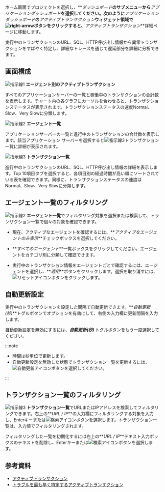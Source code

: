 ホーム画面でプロジェクトを選択し、**_ダッシュボード_**のサブメニューから**_アプリケーションダッシュボード_**を選択してください。次のように**_アプリケーションダッシュボード_**の**_アクティブトランザクション_**ウィジェット領域で![right-arrow](/img/right-arrow.svg)ボタンをクリックすると、**_アクティブトランザクション_**詳細ページに移動します。

<ImgLang img='apm-dashboard-active-tx.png' desc='アクティブトランザクション' />

実行中のトランザクションのURL、SQL、HTTP呼び出し情報から異常トランザクションをすばやく特定し、詳細なトレースを通じて遅延部分を詳細に分析できます。

## 画面構成

<ImgLang img='dashboard-active-transaction.png' desc='アクティブトランザクション' />

![指示線1](/img/number-01.png) **エージェント別のアクティブトランザクション**

すべてのアプリケーションサーバーの一覧と稼働中のトランザクションの合計数を表示します。チャート内の各グラフにカーソルを合わせると、トランザクションステータスが表示されます。トランザクションステータスの速度<span class='normal'>Normal</span>、<span class='slow'>Slow</span>、<span class='vslow'>Very Slow</span>に分類します。

![指示線2](/img/number-02.png) **エージェント一覧**

アプリケーションサーバーの一覧と進行中のトランザクションの合計数を表示します。該当アプリケーション サーバーを選択すると![指示線3](/img/number-03.png)トランザクション一覧に詳細が表示されます。

![指示線3](/img/number-03.png) **トランザクション一覧**

進行中のトランザクションのURL、SQL、HTTP呼び出し情報の詳細を表示します。Top 10項目タブを選択すると、各項目別の経過時間が高い順にソートされている表を確認できます。同様に、トランザクションステータスの速度は<span class='normal'>Normal</span>、<span class='slow'>Slow</span>、<span class='vslow'>Very Slow</span>に分類します。

## エージェント一覧のフィルタリング

![指示線2](/img/number-02.png) **エージェント一覧**でフィルタリング対象を選択または検索して、トランザクション一覧で個々の対象を確認できます。 

- 現在、アクティブなエージェントを確認するには、**_アクティブなエージェントのみ表示_**チェックボックスを選択してください。

- **_すべてのエージェント_**一覧ボックスをクリックしてください。エージェントをカテゴリ別に分類して確認できます。

- 実行中のトランザクション情報をエージェントごとで確認するには、エージェントを選択し、**_適用_**ボタンをクリックします。選択を取り消すには、![リセットアイコン](/img/ico-reset.svg)ボタンをクリックします。

## 自動更新設定

実行中のトランザクションを設定した間隔で自動更新できます。**_自動更新(秒)_**トグルボタンでオプションを有効にして、右側の入力欄に更新間隔を入力します。

自動更新設定を無効にするには、**_自動更新(秒)_** トグルボタンをもう一度選択してください。

:::note

- 時間は秒単位で更新します。
- 自動更新設定を無効した状態でトランザクション一覧を更新するには、![自動更新アイコン](/img/ico-refresh.png)ボタンを選択してください。

:::

## トランザクション一覧のフィルタリング

![指示線3](/img/number-03.png) **トランザクション一覧**でURLまたはIPアドレスを検索してフィルタリングできます。右上の**_URL / IP_**の入力欄にフィルタリングする対象を入力し、Enterキーまたは![検索アイコン](/img/ico-search.svg)ボタンを選択します。トランザクション一覧は、入力値でフィルタリングされます。

フィルタリングした一覧を初期化するには右上の**_URL / IP_**テキスト入力ボックスのテキストを削除し、Enterキーまたは![検索アイコン](/img/ico-search.svg)ボタンを選択します。

## 参考資料

- [アクティブトランザクション](https://brunch.co.kr/@leedongins/152)  
- [トラブルを最も早く特定するアクティブトランザクション](https://brunch.co.kr/@leedongins/31)
